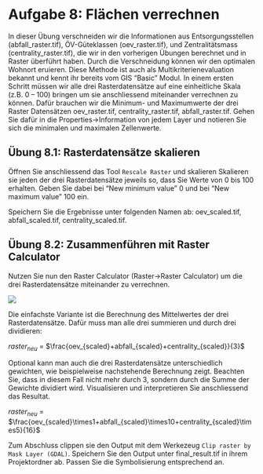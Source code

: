 # Aufgabe 8: Flächen verrechnen {#sec-netzwerk-multikriterien}

In dieser Übung verschneiden wir die Informationen aus Entsorgungsstellen (abfall_raster.tif), ÖV-Güteklassen (oev_raster.tif), und Zentralitätsmass (centrality_raster.tif), die wir in den vorherigen Übungen berechnet und in Raster überführt haben. Durch die Verschneidung können wir den optimalen Wohnort eruieren. Diese Methode ist auch als Multikriterienevaluation bekannt und kennt ihr bereits vom GIS "Basic" Modul.
In einem ersten Schritt müssen wir alle drei Rasterdatensätze auf eine einheitliche Skala (z.B. 0 – 100) bringen um sie anschliessend miteinander verrechnen zu können. Dafür brauchen wir die Minimum- und Maximumwerte der drei Raster Datensätzen oev_raster.tif, centrality_raster.tif, abfall_raster.tif. Gehen Sie dafür in die Properties→Information von jedem Layer und notieren Sie sich die minimalen und maximalen Zellenwerte.

## Übung 8.1: Rasterdatensätze skalieren

Öffnen Sie anschliessend das Tool `Rescale Raster` und skalieren Skalieren sie jeden der drei Rasterdatensätze jeweils so, dass Sie Werte von 0 bis 100 erhalten. Geben Sie dabei bei "New minimum value" 0 und bei "New maximum value" 100 ein.

Speichern Sie die Ergebnisse unter folgenden Namen ab: oev_scaled.tif, abfall_scaled.tif, centrality_scaled.tif.

## Übung 8.2: Zusammenführen mit Raster Calculator

Nutzen Sie nun den Raster Calculator (Raster→Raster Calculator) um die drei Rasterdatensätze miteinander zu verrechnen. 

![](figures/rastCalc.jpg)

Die einfachste Variante ist die Berechnung des Mittelwertes der drei Rasterdatensätze. Dafür muss man alle drei summieren und durch drei dividieren:

$raster_{neu}$ = $\frac{oev_{scaled}+abfall_{scaled}+centrality_{scaled}}{3}$

Optional kann man auch die drei Rasterdatensätze unterschiedlich gewichten, wie beispielweise nachstehende Berechnung zeigt. Beachten Sie, dass in diesem Fall nicht mehr durch 3, sondern durch die Summe der Gewichte dividiert wird. Visualisieren und interpretieren Sie anschliessend das Resultat.

$raster_{neu}$ = $\frac{oev_{scaled}\times1+abfall_{scaled}\times10+centrality_{scaled}\times5}{16}$

Zum Abschluss clippen sie den Output mit dem Werkezeug `Clip raster by Mask Layer (GDAL)`. Speichern Sie den Output unter final_result.tif in ihrem Projektordner ab. Passen Sie die Symbolisierung entsprechend an.